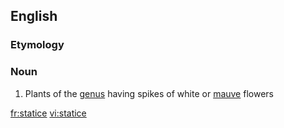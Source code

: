 ==English==
{{rfi}}
{{wikipedia}}
{{wikispecies}}

===Etymology===
{{rfe}}
===Noun===
{{en-noun}}

# Plants of the [[genus]] {{taxlink|Limonium|genus}} having spikes of white or [[mauve]] flowers

[[fr:statice]]
[[vi:statice]]